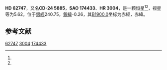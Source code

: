 {{Starbox begin
| name = HD 62747
}}
{{Starbox observe
| epoch = [[J2000.0|J2000.0]]
| constell = {{星座名待查}}<ref name=SIMBAD>{{cite web
 | url=http://simbad.u-strasbg.fr/simbad/sim-id?Ident=HR+3004
 | title =Pulsating variable Star
 | publisher=Centre de Données astronomiques de Strasbourg
 | work=SIMBAD
 | accessdate=2012-07-13}}</ref><ref name=DATA>{{cite web
 | url=http://vizier.u-strasbg.fr/viz-bin/VizieR-5?-out.add=.&-source=5050&-corr=PK=HR&-out.max=9999&HR=3004
 | title=VizieR Detailed Page
 | accessdate=2012-07-13
 | archive-date=2016-03-04
 | archive-url=https://web.archive.org/web/20160304235423/http://vizier.u-strasbg.fr/viz-bin/VizieR-5?-out.add=.&-source=5050&-corr=PK=HR&-out.max=9999&HR=3004
 | dead-url=no
 }}</ref>
| 星官 = 
| ra = {{RA|7|44|34}}<ref name=SIMBAD /><ref name=DATA />
| dec = {{DEC|-24|40|26}}<ref name=SIMBAD /><ref name=DATA />
| appmag_v = 5.62<ref name=SIMBAD /><ref name=DATA />
}}
{{Starbox character
| class = B1.5III<ref name=SIMBAD /><ref name=DATA />
| b-v = -0.19<ref name=SIMBAD /><ref name=DATA />
| u-b = <ref name=SIMBAD /><ref name=DATA />
| r-i = <ref name=SIMBAD /><ref name=DATA />
| variable = 
}}
{{Starbox astrometry
| radial_v = 
| prop_mo_ra = 15
| parallax = 
| p_error = 
}}
{{Starbox catalog
| names =CD-24 5885，[[SAO星表|SAO]] 174433，[[HD星表|HD]] 62747，[[HR星表|HR]] 3004}}
{{Starbox reference |Simbad=HR+3004}}
{{Starbox end}}

'''HD 62747'''，又名'''CD-24 5885'''，'''SAO 174433'''、'''HR 3004'''，是一颗恒星<ref name=SIMBAD /><ref name=DATA />，视星等为5.62，位于[[銀道座標系|銀經]]240.75，[[銀道座標系|銀緯]]-0.26，其[[B1900.0|B1900.0]]坐标为赤經{{RA|7|40|21.9}}，赤緯{{DEC|-24|-0.26|1}}。

== 参考文献 ==
{{reflist}}

{{star-stub}}

[[Category:HD和HDE天體|62747]]
[[Category:HR天體|3004]]
[[Category:SAO天體|174433]]